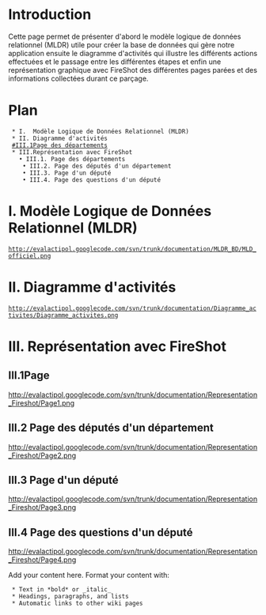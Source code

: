 = Introduction =

Cette page permet de présenter d'abord le modèle logique de données relationnel (MLDR) utile pour créer la base de données qui gère notre application ensuite le diagramme d'activités qui illustre les différents actions effectuées et le passage entre les différentes étapes et enfin une représentation graphique avec FireShot des différentes pages parées et des informations collectées durant ce parçage.

= Plan =

  * I.  Modèle Logique de Données Relationnel (MLDR)
  * II. Diagramme d'activités
  [[#III.1Page des départements]]
  * III.Représentation avec FireShot
    • III.1. Page des départements<br>
    • III.2. Page des députés d'un département<br>
    • III.3. Page d'un député<br>
    • III.4. Page des questions d'un député

= I. Modèle Logique de Données Relationnel (MLDR) =
 http://evalactipol.googlecode.com/svn/trunk/documentation/MLDR_BD/MLD_officiel.png

= II. Diagramme d'activités =
 http://evalactipol.googlecode.com/svn/trunk/documentation/Diagramme_activites/Diagramme_activites.png

= III. Représentation avec FireShot =
==III.1Page==
http://evalactipol.googlecode.com/svn/trunk/documentation/Representation_Fireshot/Page1.png
== III.2  Page des députés d'un département ==
http://evalactipol.googlecode.com/svn/trunk/documentation/Representation_Fireshot/Page2.png
== III.3  Page d'un député ==
http://evalactipol.googlecode.com/svn/trunk/documentation/Representation_Fireshot/Page3.png
== III.4  Page des questions d'un député ==
http://evalactipol.googlecode.com/svn/trunk/documentation/Representation_Fireshot/Page4.png



Add your content here.  Format your content with:
  * Text in *bold* or _italic_
  * Headings, paragraphs, and lists
  * Automatic links to other wiki pages